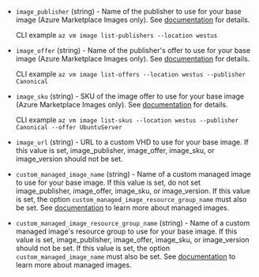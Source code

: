<!-- Code generated from the comments of the Config struct in builder/azure/arm/config.go; DO NOT EDIT MANUALLY -->

- `image_publisher` (string) - Name of the publisher to use for your base image (Azure Marketplace Images only). See
  [documentation](https://docs.microsoft.com/en-us/cli/azure/vm/image)
  for details.
  
  CLI example `az vm image list-publishers --location westus`

- `image_offer` (string) - Name of the publisher's offer to use for your base image (Azure Marketplace Images only). See
  [documentation](https://docs.microsoft.com/en-us/cli/azure/vm/image)
  for details.
  
  CLI example
  `az vm image list-offers --location westus --publisher Canonical`

- `image_sku` (string) - SKU of the image offer to use for your base image (Azure Marketplace Images only). See
  [documentation](https://docs.microsoft.com/en-us/cli/azure/vm/image)
  for details.
  
  CLI example
  `az vm image list-skus --location westus --publisher Canonical --offer UbuntuServer`

- `image_url` (string) - URL to a custom VHD to use for your base image. If this value is set,
  image_publisher, image_offer, image_sku, or image_version should not be set.

- `custom_managed_image_name` (string) - Name of a custom managed image to use for your base image. If this value is set, do
  not set image_publisher, image_offer, image_sku, or image_version.
  If this value is set, the option
  `custom_managed_image_resource_group_name` must also be set. See
  [documentation](https://docs.microsoft.com/en-us/azure/storage/storage-managed-disks-overview#images)
  to learn more about managed images.

- `custom_managed_image_resource_group_name` (string) - Name of a custom managed image's resource group to use for your base image. If this
  value is set, image_publisher, image_offer, image_sku, or image_version should not be set.
  If this value is set, the option
  `custom_managed_image_name` must also be set. See
  [documentation](https://docs.microsoft.com/en-us/azure/storage/storage-managed-disks-overview#images)
  to learn more about managed images.
